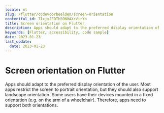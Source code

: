 ```yaml
---
locale: nl
slug: /flutter/codevoorbeelden/screen-orientation
contentful_id: 71xjxJFDThB9N0AXrVirYo
title: Screen orientation on Flutter
description: Apps should adapt to the preferred display orientation of the user.
keywords: [Flutter, accessibility, code sample]
date: 2023-01-23
last_update:
  date: 2023-01-23
---
```


# Screen orientation on Flutter

Apps should adapt to the preferred display orientation of the user. Most apps restrict the screen to portrait orientation, but they should also support landscape orientation. Some users have their devices mounted in a fixed orientation (e.g. on the arm of a wheelchair). Therefore, apps need to support both orientations.

<CodeSample id="screen-orientation" platform="flutter" locale="nl"/>

